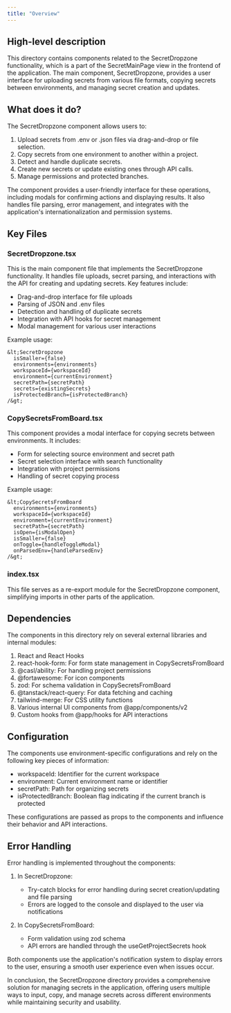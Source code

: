 ```yaml
---
title: "Overview"
---
```


## High-level description
This directory contains components related to the SecretDropzone functionality, which is a part of the SecretMainPage view in the frontend of the application. The main component, SecretDropzone, provides a user interface for uploading secrets from various file formats, copying secrets between environments, and managing secret creation and updates.

## What does it do?
The SecretDropzone component allows users to:
1. Upload secrets from .env or .json files via drag-and-drop or file selection.
2. Copy secrets from one environment to another within a project.
3. Detect and handle duplicate secrets.
4. Create new secrets or update existing ones through API calls.
5. Manage permissions and protected branches.

The component provides a user-friendly interface for these operations, including modals for confirming actions and displaying results. It also handles file parsing, error management, and integrates with the application's internationalization and permission systems.

## Key Files

### SecretDropzone.tsx
This is the main component file that implements the SecretDropzone functionality. It handles file uploads, secret parsing, and interactions with the API for creating and updating secrets. Key features include:

- Drag-and-drop interface for file uploads
- Parsing of JSON and .env files
- Detection and handling of duplicate secrets
- Integration with API hooks for secret management
- Modal management for various user interactions

Example usage:
```tsx
&lt;SecretDropzone
  isSmaller={false}
  environments={environments}
  workspaceId={workspaceId}
  environment={currentEnvironment}
  secretPath={secretPath}
  secrets={existingSecrets}
  isProtectedBranch={isProtectedBranch}
/&gt;
```

### CopySecretsFromBoard.tsx
This component provides a modal interface for copying secrets between environments. It includes:

- Form for selecting source environment and secret path
- Secret selection interface with search functionality
- Integration with project permissions
- Handling of secret copying process

Example usage:
```tsx
&lt;CopySecretsFromBoard
  environments={environments}
  workspaceId={workspaceId}
  environment={currentEnvironment}
  secretPath={secretPath}
  isOpen={isModalOpen}
  isSmaller={false}
  onToggle={handleToggleModal}
  onParsedEnv={handleParsedEnv}
/&gt;
```

### index.tsx
This file serves as a re-export module for the SecretDropzone component, simplifying imports in other parts of the application.

## Dependencies
The components in this directory rely on several external libraries and internal modules:

1. React and React Hooks
2. react-hook-form: For form state management in CopySecretsFromBoard
3. @casl/ability: For handling project permissions
4. @fortawesome: For icon components
5. zod: For schema validation in CopySecretsFromBoard
6. @tanstack/react-query: For data fetching and caching
7. tailwind-merge: For CSS utility functions
8. Various internal UI components from @app/components/v2
9. Custom hooks from @app/hooks for API interactions

## Configuration
The components use environment-specific configurations and rely on the following key pieces of information:

- workspaceId: Identifier for the current workspace
- environment: Current environment name or identifier
- secretPath: Path for organizing secrets
- isProtectedBranch: Boolean flag indicating if the current branch is protected

These configurations are passed as props to the components and influence their behavior and API interactions.

## Error Handling
Error handling is implemented throughout the components:

1. In SecretDropzone:
   - Try-catch blocks for error handling during secret creation/updating and file parsing
   - Errors are logged to the console and displayed to the user via notifications

2. In CopySecretsFromBoard:
   - Form validation using zod schema
   - API errors are handled through the useGetProjectSecrets hook

Both components use the application's notification system to display errors to the user, ensuring a smooth user experience even when issues occur.

In conclusion, the SecretDropzone directory provides a comprehensive solution for managing secrets in the application, offering users multiple ways to input, copy, and manage secrets across different environments while maintaining security and usability.